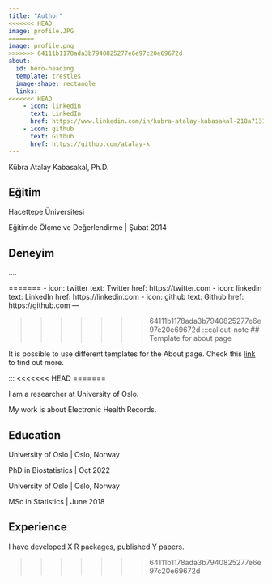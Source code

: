 ```yaml
---
title: "Author"
<<<<<<< HEAD
image: profile.JPG
=======
image: profile.png
>>>>>>> 64111b1178ada3b7940825277e6e97c20e69672d
about:
  id: hero-heading
  template: trestles
  image-shape: rectangle
  links:
<<<<<<< HEAD
    - icon: linkedin
      text: LinkedIn
      href: https://www.linkedin.com/in/kubra-atalay-kabasakal-218a7131/
    - icon: github
      text: Github
      href: https://github.com/atalay-k
---
```




::: {#hero-heading}

Kübra Atalay Kabasakal, Ph.D.



## Eğitim 

Hacettepe Üniversitesi

Eğitimde Ölçme ve Değerlendirme | Şubat 2014



## Deneyim

....
:::



=======
    - icon: twitter
      text: Twitter
      href: https://twitter.com
    - icon: linkedin
      text: LinkedIn
      href: https://linkedin.com
    - icon: github
      text: Github
      href: https://github.com
---

>>>>>>> 64111b1178ada3b7940825277e6e97c20e69672d
:::callout-note
## Template for about page

It is possible to use different templates for the About page. Check this [link](https://quarto.org/docs/websites/website-about.html) to find out more.

:::
<<<<<<< HEAD
=======


::: {#hero-heading}

I am a researcher at University of Oslo. 

My work is about Electronic Health Records.


## Education 

University of Oslo | Oslo, Norway

PhD in Biostatistics | Oct 2022

University of Oslo | Oslo, Norway

MSc in Statistics | June 2018

## Experience

I have developed X R packages, published Y papers. 

:::

>>>>>>> 64111b1178ada3b7940825277e6e97c20e69672d
